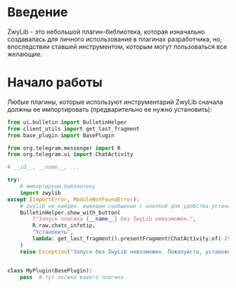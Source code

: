 # Введение

ZwyLib - это небольшой плагин-библиотека, которая изначально создавалась для личного использования в плагинах разработчика, но, впоследствии ставшей инструментом, которым могут пользоваться все желающие.


# Начало работы

Любые плагины, которые используют инструментарий ZwyLib сначала должны ее импортировать (предварительно ее нужно установить):

```python
from ui.bulletin import BulletinHelper
from client_utils import get_last_fragment
from base_plugin import BasePlugin

from org.telegram.messenger import R
from org.telegram.ui import ChatActivity

# __id__, __name__, ...

try:
    # импортируем библиотеку
    import zwylib
except (ImportError, ModuleNotFoundError):
    # zwylib не найден. выведем сообщение с кнопкой для удобства установки
    BulletinHelper.show_with_button(
        f"Запуск плагина {__name__} без ZwyLib невозможен.",
        R.raw.chats_infotip,
        "Установить",
        lambda: get_last_fragment().presentFragment(ChatActivity.of(-2521243181, 48)),
    )
    raise Exception("Запуск без ZwyLib невозможен. Пожалуйста, установите ее.")


class MyPlugin(BasePlugin):
    pass  # тут логика вашего плагина
```

